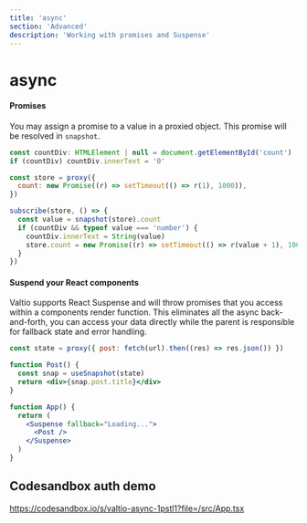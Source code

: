 ```yaml
---
title: 'async'
section: 'Advanced'
description: 'Working with promises and Suspense'
---
```


# async

#### Promises

You may assign a promise to a value in a proxied object. This promise will be resolved in `snapshot`.

```jsx
const countDiv: HTMLElement | null = document.getElementById('count')
if (countDiv) countDiv.innerText = '0'

const store = proxy({
  count: new Promise((r) => setTimeout(() => r(1), 1000)),
})

subscribe(store, () => {
  const value = snapshot(store).count
  if (countDiv && typeof value === 'number') {
    countDiv.innerText = String(value)
    store.count = new Promise((r) => setTimeout(() => r(value + 1), 1000))
  }
})
```

#### Suspend your React components

Valtio supports React Suspense and will throw promises that you access within a components render function. This eliminates all the async back-and-forth, you can access your data directly while the parent is responsible for fallback state and error handling.

```jsx
const state = proxy({ post: fetch(url).then((res) => res.json()) })

function Post() {
  const snap = useSnapshot(state)
  return <div>{snap.post.title}</div>
}

function App() {
  return (
    <Suspense fallback="Loading...">
      <Post />
    </Suspense>
  )
}
```

## Codesandbox auth demo

https://codesandbox.io/s/valtio-async-1pstl1?file=/src/App.tsx
